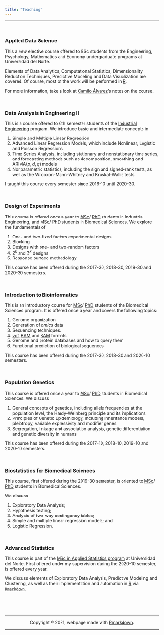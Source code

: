 ```yaml
---
title: "Teaching"
---
```

<hr>
<br>

### Applied Data Science
This a *new* elective course offered to BSc students from the Engineering, Psychology, Mathematics and Economy undergraduate programs at Universidad del Norte. 

Elements of Data Analytics, Computational Statistics, Dimensionality Reduction Techniques, Predictive Modeling and Data Visualization are covered. Of course, most of the work will be performed in [R](https://www.r-project.org/).

For more information, take a look at [Camilo Álvarez](https://github.com/calvarezr7/Curso_AppliedDataAnalytics)'s notes on the course.

<br>


### Data Analysis in Engineering II
This is a course offered to 6th semester students of the [Industrial Engineering](https://www.uninorte.edu.co/web/ingenieria-industrial) program. We introduce basic and intermediate concepts in

1. Simple and Multiple Linear Regression
2. Advanced Linear Regression Models, which include Nonlinear, Logistic and Poisson Regressions
3. Time Series Analysis, including stationary and nonstationary time series, and forecasting methods such as decomposition, smoothing and ARIMA$(p,d,q)$ models
4. Nonparametric statistics, including the sign and signed-rank tests, as well as the Wilcoxon-Mann-Whitney and Kruskal-Wallis tests

I taught this course every semester since 2016-10 until 2020-30.

<br>

### Design of Experiments 

This course is offered once a year to [MSc](https://www.uninorte.edu.co/web/maestria-en-ingenieria-industrial)/ [PhD](https://www.uninorte.edu.co/web/doctorado-en-ingenieria-industrial) students in Industrial Engineering, and [MSc](https://www.uninorte.edu.co/web/maestria-en-ciencias-basicas-biomedicas)/ [PhD](https://www.uninorte.edu.co/web/doctorado-en-ciencias-biomedicas) students in Biomedical Sciences. We explore the fundamentals of 

1. One- and two-fixed factors experimental designs
2. Blocking
3. Designs with one- and two-random factors
4. $2^k$ and $3^k$ designs
5. Response surface methodology

This course has been offered during the 2017-30, 2018-30, 2019-30 and 2020-30 semesters.

<br>


### Introduction to Bioinformatics
This is an introductory course for  [MSc](https://www.uninorte.edu.co/web/maestria-en-ciencias-basicas-biomedicas)/ [PhD](https://www.uninorte.edu.co/web/doctorado-en-ciencias-biomedicas) students of the Biomedical Sciences program. It is offered once a year and covers the following topics:

1. Genome organization
2. Generation of *omics* data
3. Sequencing techniques. 
4. [vcf](https://www.ebi.ac.uk/training/online/course/human-genetic-variation-i-introduction-2019/variant-identification-and-analysis-0#targetText=VCF%20is%20the%20standard%20file%20format%20for%20storing%20variation%20data.&targetText=VCF%20is%20a%20preferred%20format,are%20tab%20delimited%20text%20files.), [BAM](https://genome.sph.umich.edu/wiki/BAM) and [SAM](https://en.wikipedia.org/wiki/SAM_(file_format)) formats
5. Genome and protein databases and how to query them
6. Functional prediction of biological sequences

This course has been offered during the 2017-30, 2018-30 and 2020-10 semesters.

<br>

### Population Genetics
This course is offered once a year to  [MSc](https://www.uninorte.edu.co/web/maestria-en-ciencias-basicas-biomedicas)/ [PhD](https://www.uninorte.edu.co/web/doctorado-en-ciencias-biomedicas)  students in Biomedical Sciences. We discuss

1. General concepts of genetics, including allele frequencies at the population level, the Hardy-Weinberg principle and its implications
2. Principles of Genetic Epidemiology, including inheritance models, pleiotropy, variable expressivity and modifier genes
3. Segregation, linkage and association analysis, genetic differentiation and genetic diversity in humans

This course has been offered during the 2017-10, 2018-10, 2019-10 and 2020-10  semesters.

<br>

### Biostatistics for Biomedical Sciences
This course, first offered during the 2019-30 semester, is oriented to  [MSc](https://www.uninorte.edu.co/web/maestria-en-ciencias-basicas-biomedicas)/ [PhD](https://www.uninorte.edu.co/web/doctorado-en-ciencias-biomedicas)  students in Biomedical Sciences. 

We discuss 

1. Exploratory Data Analysis;
2. Hypothesis testing;
3. Analysis of two-way contingency tables;
3. Simple and multiple linear regression models; and
4. Logistic Regression.


<br>


### Advanced Statistics 
This course is part of the [MSc in Applied Statistics program](https://www.uninorte.edu.co/web/maestria-en-estadistica-aplicada) at Universidad del Norte. First offered under my supervision during the 2020-10 semester, is offered every year. 

We discuss elements of Exploratory Data Analysis, Predictive Modeling and Clustering, as well as their implementation and automation in  [R](https://www.r-project.org/) via [`Rmarkdown`](https://rmarkdown.rstudio.com/).


<center>
<br><br><br>
<hr>
Copyright ® 2021, webpage made with [Rmarkdown](https://rmarkdown.rstudio.com/).
<hr>
</center>
